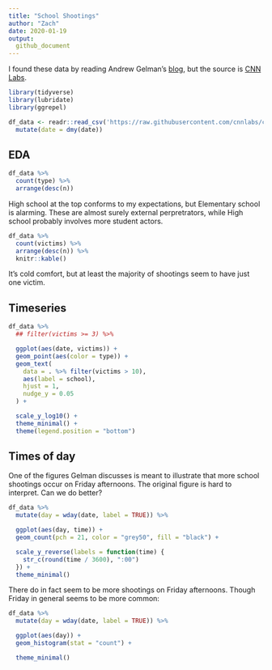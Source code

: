 ```yaml
---
title: "School Shootings"
author: "Zach"
date: 2020-01-19
output:
  github_document
---
```


I found these data by reading Andrew Gelman's
[blog](https://statmodeling.stat.columbia.edu/2020/01/18/graphs-of-school-shootings-in-the-u-s/),
but the source is [CNN
Labs](https://github.com/cnnlabs/cnn-school-shooting-data/).

```r
library(tidyverse)
library(lubridate)
library(ggrepel)

df_data <- readr::read_csv('https://raw.githubusercontent.com/cnnlabs/cnn-school-shooting-data/master/dataset.csv') %>%
  mutate(date = dmy(date))
```

## EDA
<!-- -------------------------------------------------- -->

```r
df_data %>%
  count(type) %>%
  arrange(desc(n))
```

High school at the top conforms to my expectations, but Elementary school is
alarming. These are almost surely external perpretrators, while High school
probably involves more student actors.

```r
df_data %>%
  count(victims) %>%
  arrange(desc(n)) %>%
  knitr::kable()
```

It's cold comfort, but at least the majority of shootings seem to have just one
victim.

## Timeseries
<!-- -------------------------------------------------- -->

```r
df_data %>%
  ## filter(victims >= 3) %>%

  ggplot(aes(date, victims)) +
  geom_point(aes(color = type)) +
  geom_text(
    data = . %>% filter(victims > 10),
    aes(label = school),
    hjust = 1,
    nudge_y = 0.05
  ) +

  scale_y_log10() +
  theme_minimal() +
  theme(legend.position = "bottom")
```

## Times of day
<!-- -------------------------------------------------- -->

One of the figures Gelman discusses is meant to illustrate that more school
shootings occur on Friday afternoons. The original figure is hard to interpret.
Can we do better?

```r
df_data %>%
  mutate(day = wday(date, label = TRUE)) %>%

  ggplot(aes(day, time)) +
  geom_count(pch = 21, color = "grey50", fill = "black") +

  scale_y_reverse(labels = function(time) {
    str_c(round(time / 3600), ":00")
  }) +
  theme_minimal()
```

There do in fact seem to be more shootings on Friday afternoons. Though Friday
in general seems to be more common:

```r
df_data %>%
  mutate(day = wday(date, label = TRUE)) %>%

  ggplot(aes(day)) +
  geom_histogram(stat = "count") +

  theme_minimal()
```
